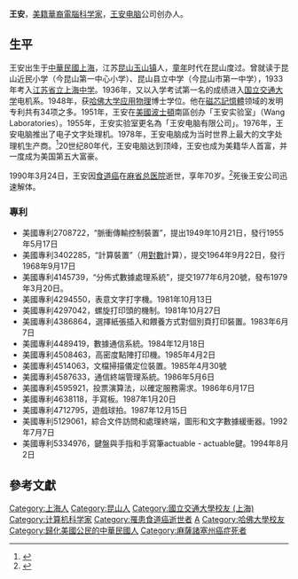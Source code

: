 {{otheruses|subject=一位美籍華裔電腦學家|other=同名人物|王安}}
{{Infobox_Person
| name = 王安
|image=
|box_width=
|occupation= 電腦工程師
| period = 20世纪 
|birth_name=
| sex = 男
| other_names =
|birth_date= 1920年2月7日
|birth_place= {{ROC-1912|上海市}}
|death_date= {{death date and age|1990|3|24|1920|2|7}}
|death_place= {{USA}}[[波士顿|波士顿]]
|death_cause = [[食道癌|食道癌]]
| nationality = {{USA}}
| residence =
| party =
| religion =
| spouse =
| relatives =
|education= 江苏省立[[上海中学|上海中学]]<br>[[上海交通大学|上海交通大学]]电机系<br>[[哈佛大学|哈佛大学]]应用物理博士
| past = 王安实验室創辦人<br>王安电脑創辦人
| work = [[磁芯記憶體|磁芯記憶體]]<br>电子文字处理机
| award = [[美国总统自由勋章|美国总统自由勋章]]（1986年）<br/>美国发明家名人堂（1988年）
}}

'''王安'''{{BD|1920年|2月7日|1990年|3月24日}}，[[美籍华人|美籍華裔]][[電腦科学家|電腦科学家]]，[[王安电脑|王安电脑]]公司创办人。

== 生平 ==
王安出生于[[中華民國|中華民國]][[上海|上海]]，江苏[[昆山|昆山]][[玉山镇_(昆山市)|玉山镇]]人，[[童年|童年]]时代在昆山度过。曾就读于昆山近民小学（今昆山第一中心小学）、昆山县立中学（今昆山市第一中学），1933年考入[[江苏省立上海中学|江苏省立上海中学]]。1936年，又以入学考试第一名的成绩进入[[国立交通大学|国立交通大学]]电机系。1948年，获[[哈佛大学|哈佛大学]][[应用物理|应用物理]]博士学位。他在[[磁芯記憶體|磁芯記憶體]]领域的发明专利共有34项之多。1951年，王安在[[美國|美國]][[波士頓|波士頓]]南區创办「王安实验室」（Wang Laboratories）。1955年，王安实验室更名為「王安电脑有限公司」。1976年，王安电脑推出了电子文字处理机。1978年，王安电脑成为当时世界上最大的文字处理机生产商。<ref>{{Cite web |url=http://tech.sina.com.cn/other/2004-03-17/1124334876.shtml |title=王安（An Wang）：王安公司创始人 |accessdate=2009-08-03 |archive-date=2008-01-25 |archive-url=https://web.archive.org/web/20080125092853/http://tech.sina.com.cn/other/2004-03-17/1124334876.shtml |dead-url=no }}</ref>20世纪80年代，王安电脑达到顶峰，王安也成为美籍华人首富，并一度成为美国第五大富豪。

1990年3月24日，王安因[[食道癌|食道癌]]在[[麻省总医院|麻省总医院]]逝世，享年70岁。<ref>{{Cite web |url=http://people.ccidnet.com/art/2947/20050829/320975_6.html |title=巨商王安：上海交大高材生　在哈佛大学深造（6） |accessdate=2013-12-30 |archive-date=2013-12-30 |archive-url=https://web.archive.org/web/20131230232628/http://people.ccidnet.com/art/2947/20050829/320975_6.html |dead-url=yes }}</ref>死後王安公司迅速解体。

===專利===
*美國專利2708722，“脈衝傳輸控制裝置”，提出1949年10月21日，發行1955年5月17日
*美國專利3402285，“計算裝置”（用[[對數|對數]]計算），提交1964年9月22日，發行1968年9月17日
*美國專利4145739，“分佈式數據處理系統”，提交1977年6月20號，發布1979年3月20日。
*美國專利4294550，表意文字打字機。1981年10月13日
*美國專利4297042，螺旋打印頭的機制。1981年10月27日
*美國專利4386864，選擇紙張插入和餵養方式對個別頁打印裝置。1983年6月7日
*美國專利4489419，數據通信系統。1984年12月18日
*美國專利4508463，高密度點陣打印機。1985年4月2日
*美國專利4514063，文檔掃描儀定位裝置。1985年4月30號
*美國專利4587633，通信終端管理系統。1986年5月6日
*美國專利4595921，投票演算法，以確定服務需求。1986年6月17日
*美國專利4638118，手寫板。1987年1月20日
*美國專利4712795，遊戲球拍。1987年12月15日
*美國專利5129061，綜合文件訪問和處理終端，圖形和文字數據緩衝器。1992年7月7日
*美國專利5334976，鍵盤與手指和手寫筆actuable - actuable鍵。1994年8月2日

==參考文獻==
{{Reflist}}

{{Authority control}}
{{DEFAULTSORT:Wang An}}
[[Category:上海人|Category:上海人]]
[[Category:昆山人|Category:昆山人]]
[[Category:國立交通大學校友_(上海)|Category:國立交通大學校友 (上海)]]
[[Category:计算机科学家|Category:计算机科学家]]
[[Category:罹患食道癌逝世者|Category:罹患食道癌逝世者]]
[[Category:王姓|A]]
[[Category:哈佛大學校友|Category:哈佛大學校友]]
[[Category:歸化美國公民的中華民國人|Category:歸化美國公民的中華民國人]]
[[Category:麻薩諸塞州癌症死者|Category:麻薩諸塞州癌症死者]]